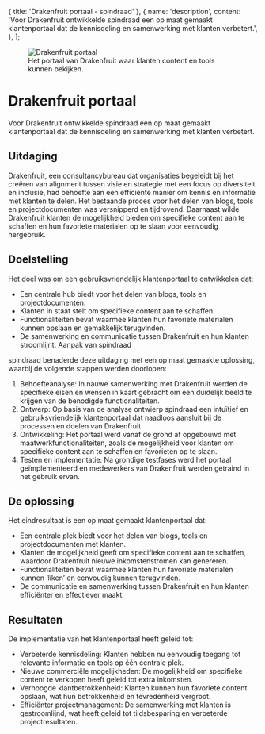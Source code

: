   { title: 'Drakenfruit portaal - spindraad' },
  {
    name: 'description',
    content:
      'Voor Drakenfruit ontwikkelde spindraad een op maat gemaakt klantenportaal dat de kennisdeling en samenwerking met klanten verbetert.',
  },
];

<figure className="full">
  <img src="/cases/drakenfruit-portaal-home.png" alt="Drakenfruit portaal" className="w-full" />
  <div className="content">
    <figcaption>Het portaal van Drakenfruit waar klanten content en tools kunnen bekijken.</figcaption>
  </div>
</figure>

# Drakenfruit portaal

<div className="popout p-4 bg-vibrant-teal text-white">
  Voor Drakenfruit ontwikkelde spindraad een op maat gemaakt klantenportaal dat de kennisdeling en samenwerking met klanten verbetert.
</div>

## Uitdaging
Drakenfruit, een consultancybureau dat organisaties begeleidt bij het creëren van alignment tussen visie en strategie met een focus op diversiteit en inclusie, had behoefte aan een efficiënte manier om kennis en informatie met klanten te delen. Het bestaande proces voor het delen van blogs, tools en projectdocumenten was versnipperd en tijdrovend. Daarnaast wilde Drakenfruit klanten de mogelijkheid bieden om specifieke content aan te schaffen en hun favoriete materialen op te slaan voor eenvoudig hergebruik.

## Doelstelling
Het doel was om een gebruiksvriendelijk klantenportaal te ontwikkelen dat:
-	Een centrale hub biedt voor het delen van blogs, tools en projectdocumenten.
-	Klanten in staat stelt om specifieke content aan te schaffen.
-	Functionaliteiten bevat waarmee klanten hun favoriete materialen kunnen opslaan en gemakkelijk terugvinden.
-	De samenwerking en communicatie tussen Drakenfruit en hun klanten stroomlijnt.
Aanpak van spindraad

spindraad benaderde deze uitdaging met een op maat gemaakte oplossing, waarbij de volgende stappen werden doorlopen:
1.	Behoefteanalyse: In nauwe samenwerking met Drakenfruit werden de specifieke eisen en wensen in kaart gebracht om een duidelijk beeld te krijgen van de benodigde functionaliteiten.
2.	Ontwerp: Op basis van de analyse ontwierp spindraad een intuïtief en gebruiksvriendelijk klantenportaal dat naadloos aansluit bij de processen en doelen van Drakenfruit.
3.	Ontwikkeling: Het portaal werd vanaf de grond af opgebouwd met maatwerkfunctionaliteiten, zoals de mogelijkheid voor klanten om specifieke content aan te schaffen en favorieten op te slaan.
4.	Testen en implementatie: Na grondige testfases werd het portaal geïmplementeerd en medewerkers van Drakenfruit werden getraind in het gebruik ervan.

## De oplossing
Het eindresultaat is een op maat gemaakt klantenportaal dat:
-	Een centrale plek biedt voor het delen van blogs, tools en projectdocumenten met klanten.
-	Klanten de mogelijkheid geeft om specifieke content aan te schaffen, waardoor Drakenfruit nieuwe inkomstenstromen kan genereren.
-	Functionaliteiten bevat waarmee klanten hun favoriete materialen kunnen ‘liken’ en eenvoudig kunnen terugvinden.
-	De communicatie en samenwerking tussen Drakenfruit en hun klanten efficiënter en effectiever maakt.

## Resultaten
De implementatie van het klantenportaal heeft geleid tot:
-	Verbeterde kennisdeling: Klanten hebben nu eenvoudig toegang tot relevante informatie en tools op één centrale plek.
-	Nieuwe commerciële mogelijkheden: De mogelijkheid om specifieke content te verkopen heeft geleid tot extra inkomsten.
-	Verhoogde klantbetrokkenheid: Klanten kunnen hun favoriete content opslaan, wat hun betrokkenheid en tevredenheid vergroot.
-	Efficiënter projectmanagement: De samenwerking met klanten is gestroomlijnd, wat heeft geleid tot tijdsbesparing en verbeterde projectresultaten.

